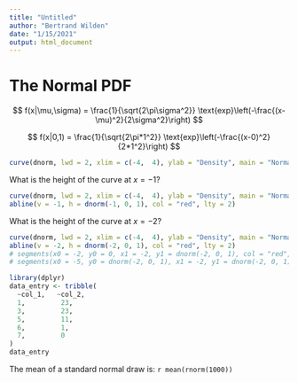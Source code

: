 ```yaml
---
title: "Untitled"
author: "Bertrand Wilden"
date: "1/15/2021"
output: html_document
---
```


# The Normal PDF



$$
f(x|\mu,\sigma) = \frac{1}{\sqrt{2\pi\sigma^2}}
                                 \text{exp}\left(-\frac{(x-\mu)^2}{2\sigma^2}\right)
$$

$$
f(x|0,1) = \frac{1}{\sqrt{2\pi*1^2}}
                                 \text{exp}\left(-\frac{(x-0)^2}{2*1^2}\right)
$$

```r
curve(dnorm, lwd = 2, xlim = c(-4,  4), ylab = "Density", main = "Normal Probability Density Funtion (PDF)")
```

What is the height of the curve at $x = -1$?

```r
curve(dnorm, lwd = 2, xlim = c(-4,  4), ylab = "Density", main = "Normal Probability Density Funtion (PDF)")
abline(v = -1, h = dnorm(-1, 0, 1), col = "red", lty = 2)
```

What is the height of the curve at $x = -2$?

```r
curve(dnorm, lwd = 2, xlim = c(-4,  4), ylab = "Density", main = "Normal Probability Density Funtion (PDF)")
abline(v = -2, h = dnorm(-2, 0, 1), col = "red", lty = 2)
# segments(x0 = -2, y0 = 0, x1 = -2, y1 = dnorm(-2, 0, 1), col = "red", lty = 2)
# segments(x0 = -5, y0 = dnorm(-2, 0, 1), x1 = -2, y1 = dnorm(-2, 0, 1), col = "red", lty = 2)
```


```r
library(dplyr)
data_entry <- tribble(
  ~col_1,   ~col_2,
  1,         23,
  3,         23,
  5,         11,
  6,         1,
  7,         0
)
data_entry
```

The mean of a standard normal draw is: `r mean(rnorm(1000))`